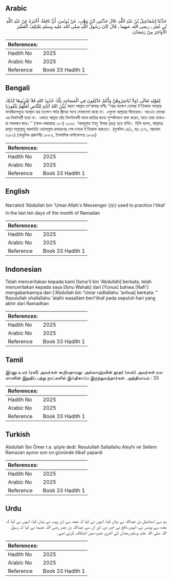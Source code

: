 ## Arabic


<div dir="rtl" lang="ar" style={{fontSize:'larger',backgroundColor:'#f8f9fa',padding:20}}>
حَدَّثَنَا إِسْمَاعِيلُ بْنُ عَبْدِ اللَّهِ، قَالَ حَدَّثَنِي ابْنُ وَهْبٍ، عَنْ يُونُسَ، أَنَّ نَافِعًا، أَخْبَرَهُ عَنْ عَبْدِ اللَّهِ بْنِ عُمَرَ ـ رضى الله عنهما ـ قَالَ كَانَ رَسُولُ اللَّهِ صلى الله عليه وسلم يَعْتَكِفُ الْعَشْرَ الأَوَاخِرَ مِنْ رَمَضَانَ‏.‏
</div>
<div style={{backgroundColor:'#f8f9fa',padding:20, marginBottom: 10}}><table> <thead> <tr> <th>References:</th> <th></th> </tr> </thead> <tbody><tr><td>Hadith No</td><td>2025</td></tr><tr><td>Arabic No</td><td>2025</td></tr><tr><td>Reference</td><td>Book 33 Hadith 1</td></tr></tbody></table></div>

## Bengali


<div dir="ltr" lang="bn" style={{fontSize:'larger',backgroundColor:'#f8f9fa',padding:20}}>
لِقَوْلِهِ تَعَالَى (وَلاَ تُبَاشِرُوهُنَّ وَأَنْتُمْ عَاكِفُونَ فِي الْمَسَاجِدِ تِلْكَ حُدُودُ اللهِ فَلاَ تَقْرَبُوهَا كَذَلِكَ يُبَيِّنُ اللهُ آيَاتِهِ لِلنَّاسِ لَعَلَّهُمْ يَتَّقُونَ) কারণ আল্লাহ তা‘আলার বাণীঃ ‘‘আর যতক্ষণ তোমরা ই‘তিকাফ অবস্থায় মাসজিদসমূহে অবস্থান কর ততক্ষণ পর্যন্ত স্ত্রীদের সাথে মেলামেশা করো না। এগুলো আল্লাহর সীমারেখা। অতএব তোমরা এর নিকটবর্তী হয়ো না। এভাবে আল্লাহ তাঁর নিদর্শনাবলী মানব জাতির জন্যে সুস্পষ্টভাবে ব্যক্ত করেন, যাতে তারা তাকওয়া অবলম্বন করে।’’ (আল-বাকারাহঃ ১৮৭) ২০২৫. ‘আবদুল্লাহ ইবনু ‘উমার (রাঃ) হতে বর্ণিত। তিনি বলেন, আল্লাহর রাসূল সাল্লাল্লাহু আলাইহি ওয়াসাল্লাম রমাযানের শেষ দশকে ই‘তিকাফ করতেন। (মুসলিম ১৪/১, হাঃ ১১৭১, আহমাদ ৬১৮০) (আধুনিক প্রকাশনীঃ ১৮৮৩, ইসলামিক ফাউন্ডেশনঃ ১৮৯৫)
</div>
<div style={{backgroundColor:'#f8f9fa',padding:20, marginBottom: 10}}><table> <thead> <tr> <th>References:</th> <th></th> </tr> </thead> <tbody><tr><td>Hadith No</td><td>2025</td></tr><tr><td>Arabic No</td><td>2025</td></tr><tr><td>Reference</td><td>Book 33 Hadith 1</td></tr></tbody></table></div>

## English


<div dir="ltr" lang="en" style={{fontSize:'larger',backgroundColor:'#f8f9fa',padding:20}}>
Narrated 'Abdullah bin 'Umar:Allah's Messenger (ﷺ) used to practice I'tikaf in the last ten days of the month of Ramadan
</div>
<div style={{backgroundColor:'#f8f9fa',padding:20, marginBottom: 10}}><table> <thead> <tr> <th>References:</th> <th></th> </tr> </thead> <tbody><tr><td>Hadith No</td><td>2025</td></tr><tr><td>Arabic No</td><td>2025</td></tr><tr><td>Reference</td><td>Book 33 Hadith 1</td></tr></tbody></table></div>

## Indonesian


<div dir="ltr" lang="id" style={{fontSize:'larger',backgroundColor:'#f8f9fa',padding:20}}>
Telah menceritakan kepada kami [Isma'il bin 'Abdullah] berkata, telah menceritakan kepada saya [Ibnu Wahab] dari [Yunus] bahwa [Nafi'] mengabarkannya dari ['Abdullah bin 'Umar radliallahu 'anhua] berkata: " Rasulullah shallallahu 'alaihi wasallam beri'tikaf pada sepuluh hari yang akhir dari Ramadhan
</div>
<div style={{backgroundColor:'#f8f9fa',padding:20, marginBottom: 10}}><table> <thead> <tr> <th>References:</th> <th></th> </tr> </thead> <tbody><tr><td>Hadith No</td><td>2025</td></tr><tr><td>Arabic No</td><td>2025</td></tr><tr><td>Reference</td><td>Book 33 Hadith 1</td></tr></tbody></table></div>

## Tamil


<div dir="ltr" lang="ta" style={{fontSize:'larger',backgroundColor:'#f8f9fa',padding:20}}>
இப்னு உமர் (ரலி) அவர்கள் கூறியதாவது: அல்லாஹ்வின் தூதர் (ஸல்) அவர்கள் ரமளானின் இறுதிப் பத்து நாட்களில் இஃதிகாஃப் இருந்துவந்தார்கள். அத்தியாயம் : 33
</div>
<div style={{backgroundColor:'#f8f9fa',padding:20, marginBottom: 10}}><table> <thead> <tr> <th>References:</th> <th></th> </tr> </thead> <tbody><tr><td>Hadith No</td><td>2025</td></tr><tr><td>Arabic No</td><td>2025</td></tr><tr><td>Reference</td><td>Book 33 Hadith 1</td></tr></tbody></table></div>

## Turkish


<div dir="ltr" lang="tr" style={{fontSize:'larger',backgroundColor:'#f8f9fa',padding:20}}>
Abdullah İbn Ömer r.a. şöyle dedi: Resulullah Sallallahu Aleyhi ve Sellem Ramazan ayının son on gününde itikaf yapardı
</div>
<div style={{backgroundColor:'#f8f9fa',padding:20, marginBottom: 10}}><table> <thead> <tr> <th>References:</th> <th></th> </tr> </thead> <tbody><tr><td>Hadith No</td><td>2025</td></tr><tr><td>Arabic No</td><td>2025</td></tr><tr><td>Reference</td><td>Book 33 Hadith 1</td></tr></tbody></table></div>

## Urdu


<div dir="rtl" lang="ur" style={{fontSize:'larger',backgroundColor:'#f8f9fa',padding:20}}>
ہم سے اسماعیل بن عبداللہ نے بیان کیا، انہوں نے کہا کہ مجھ سے ابن وہب نے بیان کیا، انہوں نے کہا کہ مجھ سے یونس نے، انہیں نافع نے خبر دی، اور ان سے عبداللہ بن عمر رضی اللہ عنہما نے کہا کہ رسول اللہ صلی اللہ علیہ وسلم رمضان کے آخری عشرہ میں اعتکاف کرتے تھے۔
</div>
<div style={{backgroundColor:'#f8f9fa',padding:20, marginBottom: 10}}><table> <thead> <tr> <th>References:</th> <th></th> </tr> </thead> <tbody><tr><td>Hadith No</td><td>2025</td></tr><tr><td>Arabic No</td><td>2025</td></tr><tr><td>Reference</td><td>Book 33 Hadith 1</td></tr></tbody></table></div>